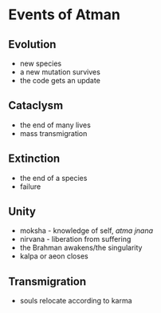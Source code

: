 # Events of Atman

## Evolution

- new species
- a new mutation survives
- the code gets an update

## Cataclysm

- the end of many lives
- mass transmigration

## Extinction

- the end of a species
- failure

## Unity

- moksha - knowledge of self, _atma jnana_
- nirvana - liberation from suffering
- the Brahman awakens/the singularity
- kalpa or aeon closes

## Transmigration

- souls relocate according to karma
